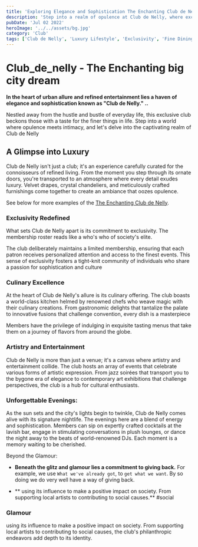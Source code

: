 ```yaml
---
title: 'Exploring Elegance and Sophistication The Enchanting Club de Nelly'
description: 'Step into a realm of opulence at Club de Nelly, where exclusivity meets elegance. This haven for refined living offers a curated experience of fine dining, artistic expression, and unforgettable nightlife. From its lavish decor to its philanthropic undertakings, Club de Nelly embodies sophistication in every facet.'
pubDate: 'Jul 02 2022'
heroImage: '../../assets/bg.jpg'
category: 'Club'
tags: ['Club de Nelly', 'Luxury Lifestyle', 'Exclusivity', 'Fine Dining']
---
```


# Club_de_nelly - The Enchanting big city dream

**In the heart of urban allure and refined entertainment lies a haven of elegance and sophistication known as "Club de Nelly." ..**

Nestled away from the hustle and bustle of everyday life, this exclusive club beckons those with a taste for the finer things in life. Step into a world where opulence meets intimacy, and let's delve into the captivating realm of Club de Nelly

## A Glimpse into Luxury

Club de Nelly isn't just a club; it's an experience carefully curated for the connoisseurs of refined living. From the moment you step through its ornate doors, you're transported to an atmosphere where every detail exudes luxury. Velvet drapes, crystal chandeliers, and meticulously crafted furnishings come together to create an ambiance that oozes opulence.

See below for more examples of the [The Enchanting Club de Nelly](#the-enchanting-club-de-nelly).

### Exclusivity Redefined

What sets Club de Nelly apart is its commitment to exclusivity. The membership roster reads like a who's who of society's elite.

The club deliberately maintains a limited membership, ensuring that each patron receives personalized attention and access to the finest events. This sense of exclusivity fosters a tight-knit community of individuals who share a passion for sophistication and culture

### Culinary Excellence

At the heart of Club de Nelly's allure is its culinary offering. The club boasts a world-class kitchen helmed by renowned chefs who weave magic with their culinary creations. From gastronomic delights that tantalize the palate to innovative fusions that challenge convention, every dish is a masterpiece

Members have the privilege of indulging in exquisite tasting menus that take them on a journey of flavors from around the globe.

### Artistry and Entertainment

Club de Nelly is more than just a venue; it's a canvas where artistry and entertainment collide. The club hosts an array of events that celebrate various forms of artistic expression. From jazz soirées that transport you to the bygone era of elegance to contemporary art exhibitions that challenge perspectives, the club is a hub for cultural enthusiasts.

### Unforgettable Evenings:

As the sun sets and the city's lights begin to twinkle, Club de Nelly comes alive with its signature nightlife. The evenings here are a blend of energy and sophistication. Members can sip on expertly crafted cocktails at the lavish bar, engage in stimulating conversations in plush lounges, or dance the night away to the beats of world-renowned DJs. Each moment is a memory waiting to be cherished.

Beyond the Glamour:

- **Beneath the glitz and glamour lies a commitment to giving back.** For example, we use `What we've already got`, to `get what we want`. By so doing we do very well have a way of giving back.

- ** using its influence to make a positive impact on society. From supporting local artists to contributing to social causes.** #social

### Glamour

using its influence to make a positive impact on society. From supporting local artists to contributing to social causes, the club's philanthropic endeavors add depth to its identity.

<script
	async
	src='https://pagead2.googlesyndication.com/pagead/js/adsbygoogle.js?client=ca-pub-1982456643320705'
	crossorigin='anonymous'></script>
